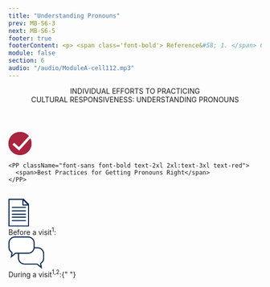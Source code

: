 ```yaml
---
title: "Understanding Pronouns"
prev: MB-S6-3
next: MB-S6-5
footer: true
footerContent: <p> <span class='font-bold'> Reference&#58; 1. </span> Gender identity and pronoun use&#58; a guide for pediatric health care professionals. Boston's Children's Hospital. 2017. Accessed May 20, 2022. https://www.childrenshospital.org/sites/default/files/media_migration/d9874254-a495-45a4-afbb-9ee7096bd4d8.pdf <span class='font-bold'>2.</span> Foster H. Gender Pronouns&#58; A Provider's Guide to Referring to Transgender Patients. February 11, 2019. Accessed May 20, 2022. https://www.prideinpractice.org/articles/transgender-pronouns-guide/</p>
module: false
section: 6
audio: "/audio/ModuleA-cell112.mp3"
---
```


<Header>
  INDIVIDUAL EFFORTS TO PRACTICING <br />
  CULTURAL RESPONSIVENESS:
  <span className="text-red">UNDERSTANDING PRONOUNS</span>
</Header>
<StickyPicture image="/GettyImages-577945684_FPO_BW.png" secondary>
  <PotatoLayout class="justify-center gap-2">
    <svg id="Correct" xmlns="http://www.w3.org/2000/svg" width="51.149" height="46" viewBox="0 0 51.149 46">
  <g id="Group_17" data-name="Group 17" transform="translate(-4357 -513)">
    <g id="Ellipse_1" data-name="Ellipse 1" transform="translate(4357 513)" fill="#a9253f" stroke="#a9253f" stroke-width="2">
      <circle cx="23" cy="23" r="23" stroke="none"/>
      <circle cx="23" cy="23" r="22" fill="none"/>
    </g>
  </g>
  <path id="Path_19" data-name="Path 19" d="M686.671,6684.44l11.358,10.118,28.274-30.935" transform="translate(-677 -6660.973)" fill="none" stroke="#fff" stroke-width="5"/>
</svg>

    <PP className="font-sans font-bold text-2xl 2xl:text-3xl text-red">
      <span>Best Practices for Getting Pronouns Right</span>
    </PP>

  </PotatoLayout>
  <br />
  <DoubleLayout center up w9>
    <div>
      <svg
        xmlns="http://www.w3.org/2000/svg"
        width="41.283"
        height="55.385"
        viewBox="0 0 41.283 55.385"
      >
        <g
          id="Group_389"
          data-name="Group 389"
          transform="translate(-944.906 -357.4)"
        >
          <path
            id="Path_269"
            data-name="Path 269"
            d="M3599.986-535l11.316,11.316h-11.316Z"
            transform="translate(-2626.213 893.5)"
            fill="none"
            stroke="#0d2c56"
            stroke-linecap="round"
            stroke-linejoin="round"
            stroke-width="2.2"
          />
          <g
            id="Group_362"
            data-name="Group 362"
            transform="translate(946.006 358.5)"
          >
            <g
              id="Group_359"
              data-name="Group 359"
              transform="translate(6.597 16.138)"
            >
              <line
                id="Line_26"
                data-name="Line 26"
                x2="26.228"
                transform="translate(0 19.465)"
                fill="none"
                stroke="#0d2c56"
                stroke-linecap="round"
                stroke-width="2.2"
              />
              <line
                id="Line_27"
                data-name="Line 27"
                x2="26.228"
                transform="translate(0 0)"
                fill="none"
                stroke="#0d2c56"
                stroke-linecap="round"
                stroke-width="2.2"
              />
              <line
                id="Line_28"
                data-name="Line 28"
                x2="26.228"
                transform="translate(0 6.813)"
                fill="none"
                stroke="#0d2c56"
                stroke-linecap="round"
                stroke-width="2.2"
              />
              <line
                id="Line_29"
                data-name="Line 29"
                x2="26.228"
                transform="translate(0 13.625)"
                fill="none"
                stroke="#0d2c56"
                stroke-linecap="round"
                stroke-width="2.2"
              />
              <line
                id="Line_30"
                data-name="Line 30"
                x2="26.228"
                transform="translate(0 26.277)"
                fill="none"
                stroke="#0d2c56"
                stroke-linecap="round"
                stroke-width="2.2"
              />
            </g>
            <path
              id="Path_270"
              data-name="Path 270"
              d="M3546-535h28.971l10.067,10.187v43H3546Z"
              transform="translate(-3546 535)"
              fill="none"
              stroke="#0d2c56"
              stroke-linecap="round"
              stroke-linejoin="round"
              stroke-width="2.2"
            />
          </g>
        </g>
      </svg>
      <br />
      <PP className="text-2xl 2xl:text-3xl text-red font-medium 2xl:mb-4">
        Before a visit<sup>1</sup>:
      </PP>
      <List
        type="simple"
        fontSize="text-sm 2xl:text-2xl"
        list="Ask for pronouns on an intake form
Inform staff to address each visitor by their pronouns
Add pronouns to your name badge, business card, or email signature"
      />
    </div>
    <div>
      <svg
        xmlns="http://www.w3.org/2000/svg"
        width="71.288"
        height="64.585"
        viewBox="0 0 71.288 64.585"
      >
        <g
          id="Group_363"
          data-name="Group 363"
          transform="translate(-933.856 -592)"
        >
          <g
            id="Union_12"
            data-name="Union 12"
            transform="translate(1005.144 656.585) rotate(180)"
            fill="#fff"
            stroke-linecap="round"
            stroke-linejoin="round"
          >
            <path
              d="M 39.28770065307617 41.95690155029297 L 12.99960041046143 41.95690155029297 C 9.821149826049805 41.95690155029297 6.832930088043213 40.71907043457031 4.585400104522705 38.47143173217773 C 2.337810277938843 36.22372817993164 1.100000143051147 33.23521041870117 1.100000143051147 30.05640029907227 L 1.100000143051147 21.49290084838867 C 1.100000143051147 17.39871025085449 3.165470123291016 13.64136981964111 6.625130176544189 11.44200992584229 L 7.237520217895508 11.05270957946777 L 7.120640277862549 10.33652973175049 L 5.880618095397949 2.738632917404175 L 13.77506065368652 9.336440086364746 L 14.08133029937744 9.592399597167969 L 14.48047065734863 9.592399597167969 L 39.28770065307617 9.592399597167969 C 42.46654891967773 9.592399597167969 45.45505142211914 10.83024024963379 47.70270919799805 13.07789039611816 C 49.95035934448242 15.3255500793457 51.18820190429688 18.31405067443848 51.18820190429688 21.49290084838867 L 51.18820190429688 30.05640029907227 C 51.18820190429688 33.23524856567383 49.95035934448242 36.22375106811523 47.70270919799805 38.47140884399414 C 45.45505142211914 40.71905899047852 42.46654891967773 41.95690155029297 39.28770065307617 41.95690155029297 Z"
              stroke="none"
            />
            <path
              d="M 39.28770065307617 40.85689926147461 C 42.1727294921875 40.85689926147461 44.8849983215332 39.73347854614258 46.92488861083984 37.69358825683594 C 48.96477890014648 35.65370178222656 50.08819961547852 32.94142913818359 50.08819961547852 30.05640029907227 L 50.08819961547852 21.49290084838867 C 50.08819961547852 18.60787010192871 48.96477890014648 15.89560031890869 46.92488861083984 13.85571002960205 C 44.8849983215332 11.81581974029541 42.1727294921875 10.6923999786377 39.28770065307617 10.6923999786377 L 14.48047065734863 10.6923999786377 C 13.96473026275635 10.6923999786377 13.46537971496582 10.51121044158936 13.06965065002441 10.18048000335693 L 7.442124843597412 5.477256298065186 L 8.206270217895508 10.15935039520264 C 8.348080635070801 11.02824020385742 7.958230018615723 11.89799976348877 7.215270042419434 12.37030982971191 C 4.074870109558105 14.36670970916748 2.200000286102295 17.77701950073242 2.200000286102295 21.49290084838867 L 2.200000286102295 30.05640029907227 C 2.200000286102295 32.94139862060547 3.323390245437622 35.65369033813477 5.363230228424072 37.69363021850586 C 7.403000354766846 39.73348999023438 10.11497974395752 40.85689926147461 12.99960041046143 40.85689926147461 L 39.28770065307617 40.85689926147461 M 39.28770065307617 43.05690002441406 L 12.99960041046143 43.05690002441406 C 5.820300102233887 43.05690002441406 1.892089755983761e-07 37.23659896850586 1.892089755983761e-07 30.05640029907227 L 1.892089755983761e-07 21.49290084838867 C 1.892089755983761e-07 16.87512016296387 2.40703010559082 12.82005977630615 6.035000324249268 10.51371002197266 L 4.319100379943848 1.220702827708919e-08 L 14.48047065734863 8.492400169372559 L 39.28770065307617 8.492400169372559 C 46.46789932250977 8.492400169372559 52.28820037841797 14.31270027160645 52.28820037841797 21.49290084838867 L 52.28820037841797 30.05640029907227 C 52.28820037841797 37.23659896850586 46.46789932250977 43.05690002441406 39.28770065307617 43.05690002441406 Z"
              stroke="none"
              fill="#0d2c56"
            />
          </g>
          <g
            id="Union_11"
            data-name="Union 11"
            transform="translate(3556.855 -291)"
            fill="#fff"
            stroke-linecap="round"
            stroke-linejoin="round"
          >
            <path
              d="M -2617.119140625 923.318115234375 L -2615.87890625 915.7202758789062 L -2615.761962890625 915.0040893554688 L -2616.37451171875 914.6148071289062 C -2619.834228515625 912.4153442382812 -2621.899658203125 908.6580200195312 -2621.899658203125 904.5639038085938 L -2621.899658203125 896.0004272460938 C -2621.899658203125 892.8215942382812 -2620.661865234375 889.8331298828125 -2618.414306640625 887.58544921875 C -2616.166748046875 885.3377685546875 -2613.178466796875 884.0999145507812 -2610 884.0999145507812 L -2583.7119140625 884.0999145507812 C -2580.532958984375 884.0999145507812 -2577.544677734375 885.3377685546875 -2575.296875 887.58544921875 C -2573.04931640625 889.8330688476562 -2571.8115234375 892.8215942382812 -2571.8115234375 896.0004272460938 L -2571.8115234375 904.5639038085938 C -2571.8115234375 907.7427368164062 -2573.04931640625 910.7312622070312 -2575.296875 912.9789428710938 C -2577.544677734375 915.2265625 -2580.532958984375 916.4644165039062 -2583.7119140625 916.4644165039062 L -2608.519287109375 916.4644165039062 L -2608.91845703125 916.4644165039062 L -2609.224609375 916.7203369140625 L -2617.119140625 923.318115234375 Z"
              stroke="none"
            />
            <path
              d="M -2615.5576171875 920.5794677734375 L -2609.93017578125 915.8763427734375 C -2609.534423828125 915.5455932617188 -2609.034912109375 915.3643798828125 -2608.519287109375 915.3643798828125 L -2583.7119140625 915.3643798828125 C -2580.826904296875 915.3643798828125 -2578.114501953125 914.240966796875 -2576.07470703125 912.2011108398438 C -2574.034912109375 910.1611938476562 -2572.911376953125 907.4489135742188 -2572.911376953125 904.5639038085938 L -2572.911376953125 896.0004272460938 C -2572.911376953125 893.1154174804688 -2574.034912109375 890.4031372070312 -2576.07470703125 888.36328125 C -2578.11474609375 886.3233642578125 -2580.826904296875 885.199951171875 -2583.7119140625 885.199951171875 L -2610 885.199951171875 C -2612.884765625 885.199951171875 -2615.5966796875 886.3233642578125 -2617.636474609375 888.3632202148438 C -2619.67626953125 890.4031372070312 -2620.7998046875 893.1154174804688 -2620.7998046875 896.0004272460938 L -2620.7998046875 904.5639038085938 C -2620.7998046875 908.2797241210938 -2618.9248046875 911.6900024414062 -2615.784423828125 913.6864624023438 C -2615.041259765625 914.1588134765625 -2614.651611328125 915.028564453125 -2614.793212890625 915.8974609375 L -2615.5576171875 920.5794677734375 M -2618.6806640625 926.0568237304688 L -2616.964599609375 915.5430908203125 C -2620.592529296875 913.2367553710938 -2622.999755859375 909.1817016601562 -2622.999755859375 904.5639038085938 L -2622.999755859375 896.0004272460938 C -2622.999755859375 888.8202514648438 -2617.179443359375 882.9999389648438 -2610 882.9999389648438 L -2583.7119140625 882.9999389648438 C -2576.53173828125 882.9999389648438 -2570.71142578125 888.8202514648438 -2570.71142578125 896.0004272460938 L -2570.71142578125 904.5639038085938 C -2570.71142578125 911.744140625 -2576.53173828125 917.5643920898438 -2583.7119140625 917.5643920898438 L -2608.519287109375 917.5643920898438 L -2618.6806640625 926.0568237304688 Z"
              stroke="none"
              fill="#0d2c56"
            />
          </g>
        </g>
      </svg>
      <br />
      <PP className="text-2xl 2xl:text-3xl text-red font-medium 2xl:mb-4">
        During a visit<sup>1,2</sup>:{" "}
      </PP>
      <List
        type="simple"
        fontSize="text-sm 2xl:text-2xl"
        list="Introduce yourself using your pronouns
Ask visitors what pronouns they use
Ask if it is okay to use their pronouns in front of others, especially if they are minors
If a pronoun mistake is made, offer an apology and correct yourself"
      />
    </div>
  </DoubleLayout>
</StickyPicture>
